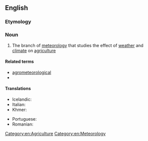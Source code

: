 ==English==

===Etymology===
{{prefix|en|agro|meteorology}}

===Noun===
{{en-noun|-}}

# The branch of [[meteorology]] that studies the effect of [[weather]] and [[climate]] on [[agriculture]]

====Related terms====
* [[agrometeorological]]
* {{l|en|agrometeorologist}}

====Translations====
{{trans-top|branch of meteorology dealing with agriculture}}
* Icelandic: {{t|is|búveðurfræði|f}}
* Italian: {{t+|it|agrometeorologia|f}}
* Khmer: {{t|km|កសិឧតុវិទ្យា|sc=Khmr|tr=ka’se’ u’to’ vityie}}
{{trans-mid}}
* Portuguese: {{t|pt|agrometeorologia|f}}
* Romanian: {{t+|ro|agrometeorologie|f}}
{{trans-bottom}}

[[Category:en:Agriculture]]
[[Category:en:Meteorology]]